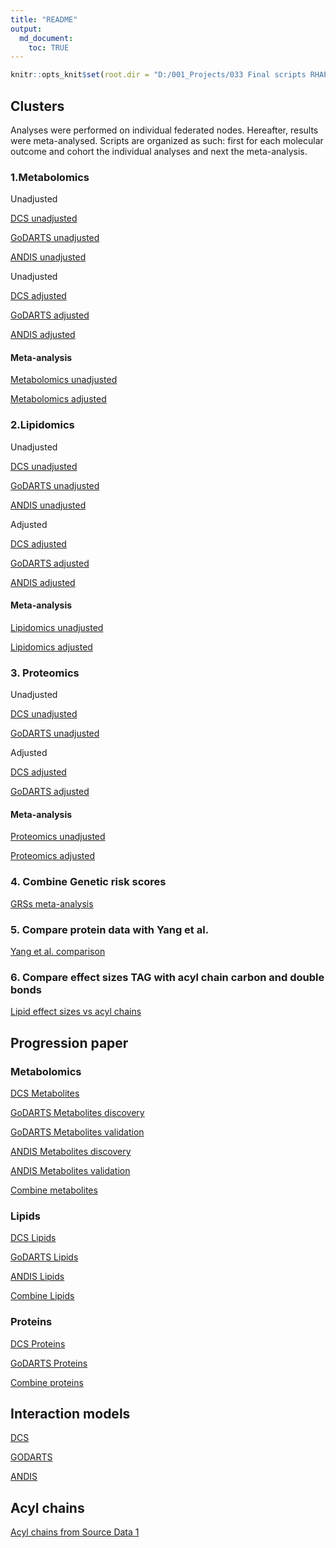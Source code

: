 ```yaml
---
title: "README"
output: 
  md_document:
    toc: TRUE
---
```


```r
knitr::opts_knit$set(root.dir = "D:/001_Projects/033 Final scripts RHAPSODY/")
```

## Clusters

Analyses were performed on individual federated nodes. Hereafter, results were meta-analysed. Scripts are organized as such: first for each molecular outcome and cohort the individual analyses and next the meta-analysis.

### 1.Metabolomics 

Unadjusted

[DCS unadjusted](https://github.com/roderickslieker/RHAPSODY/blob/master/001%20Clusters/000-DCS_GLM_metabolomics_OneVsAll.md)

[GoDARTS unadjusted](https://github.com/roderickslieker/RHAPSODY/blob/master/001%20Clusters/000-GoDARTS_GLM_metabolomics_OneVsAll.md)

[ANDIS unadjusted](https://github.com/roderickslieker/RHAPSODY/blob/master/001%20Clusters/000%20ANDIS_GLM_metabolomics%20_OneVsAll.md)

Unadjusted

[DCS adjusted](https://github.com/roderickslieker/RHAPSODY/blob/master/001%20Clusters/000-DCS_GLM_metabolomics_OneVsAll_adjusted.md)

[GoDARTS adjusted](https://github.com/roderickslieker/RHAPSODY/blob/master/001%20Clusters/000-GoDARTS_GLM_metabolomics_OneVsAll_adjusted.md)

[ANDIS adjusted](https://github.com/roderickslieker/RHAPSODY/blob/master/001%20Clusters/000-ANDIS_GLM_metabolomics_OneVsAll_adjusted.md)


#### Meta-analysis

[Metabolomics unadjusted](https://github.com/roderickslieker/RHAPSODY/blob/master/001%20Clusters/001%20Combine_Metabolomics_GLM_Clusters.md)

[Metabolomics adjusted](https://github.com/roderickslieker/RHAPSODY/blob/master/001%20Clusters/001_Combine_Metabolomics_GLM_Clusters_Adjusted.md)

### 2.Lipidomics

Unadjusted

[DCS unadjusted](https://github.com/roderickslieker/RHAPSODY/blob/master/001%20Clusters/000%20DCS_GLM_lipidomics_OneVsAll.md)

[GoDARTS unadjusted](https://gihub.com/roderickslieker/RHAPSODY/blob/master/001%20Clusters/000%20GoDARTS_GLM_metabolomics_OneVsAll.Rmd)

[ANDIS unadjusted](https://github.com/roderickslieker/RHAPSODY/blob/master/001%20Clusters/000-ANDIS_GLM_lipidomics_OneVsAll.md)

Adjusted

[DCS adjusted](https://github.com/roderickslieker/RHAPSODY/blob/master/001%20Clusters/000-DCS_GLM_lipidomics_OneVsAll_adjusted.md)

[GoDARTS adjusted](https://github.com/roderickslieker/RHAPSODY/blob/master/001%20Clusters/000-GoDARTS_GLM_lipidomics_OneVsAll_adjusted.md)

[ANDIS adjusted](https://github.com/roderickslieker/RHAPSODY/blob/master/001%20Clusters/000-ANDIS_GLM_lipidomics_OneVsAll_adjusted.md)

#### Meta-analysis

[Lipidomics unadjusted](https://github.com/roderickslieker/RHAPSODY/blob/master/001%20Clusters/001_Combine_Lipidomics_GLM_Clusters.md)

[Lipidomics adjusted](https://github.com/roderickslieker/RHAPSODY/blob/master/001%20Clusters/001_Combine_Lipidomics_GLM_Clusters_Adjusted.md)


### 3. Proteomics

Unadjusted

[DCS unadjusted](https://github.com/roderickslieker/RHAPSODY/blob/master/001%20Clusters/000-DCS_GLM_somalogic_OneVsAll.md)

[GoDARTS unadjusted](https://github.com/roderickslieker/RHAPSODY/blob/master/001%20Clusters/000%20GoDARTS_GLM_somalogic_OneVsAll.md)

Adjusted

[DCS adjusted](https://github.com/roderickslieker/RHAPSODY/blob/master/001%20Clusters/000-DCS_GLM_somalogic_OneVsAll_adjusted.md)

[GoDARTS adjusted](https://github.com/roderickslieker/RHAPSODY/blob/master/001%20Clusters/000-GoDARTS_GLM_somalogic_OneVsAll_adjusted.md)

#### Meta-analysis

[Proteomics unadjusted](https://github.com/roderickslieker/RHAPSODY/blob/master/001%20Clusters/001.Combine_peptidomics_data_OneVsAll.md)

[Proteomics adjusted](https://github.com/roderickslieker/RHAPSODY/blob/master/001%20Clusters/001_Combine_Proteomics_GLM_Clusters_Adjusted.md)

### 4. Combine Genetic risk scores

[GRSs meta-analysis](https://github.com/roderickslieker/RHAPSODY/blob/master/001%20Clusters/002-Combine_GRS_Cohorts.md)

### 5. Compare protein data with Yang et al.

[Yang et al. comparison](https://github.com/roderickslieker/RHAPSODY/blob/master/001%20Clusters/002-Overlap_Yang.md)

### 6. Compare effect sizes TAG with acyl chain carbon and double bonds

[Lipid effect sizes vs acyl chains](https://github.com/roderickslieker/RHAPSODY/blob/master/001%20Clusters/002-Overlap_Yang.md)


## Progression paper

### Metabolomics

[DCS Metabolites](https://github.com/roderickslieker/RHAPSODY/blob/master/002%20Progression/DCS_Metabolites_CoxModels.md)

[GoDARTS Metabolites discovery](https://github.com/roderickslieker/RHAPSODY/blob/master/002%20Progression/GoDARTS_Metabolites_CoxModels_Run1.md)

[GoDARTS Metabolites validation](https://github.com/roderickslieker/RHAPSODY/blob/master/002%20Progression/GoDARTS_Metabolites_CoxModels_Run2.md)

[ANDIS Metabolites discovery](https://github.com/roderickslieker/RHAPSODY/blob/master/002%20Progression/Andis_Metabolites_CoxModels_Run1.md)

[ANDIS Metabolites validation](https://github.com/roderickslieker/RHAPSODY/blob/master/002%20Progression/Andis_Metabolites_CoxModels_Run2.md)

[Combine metabolites](https://github.com/roderickslieker/RHAPSODY/blob/master/002%20Progression/Metabolites_Combine_withReplication.html)


### Lipids

[DCS Lipids](https://github.com/roderickslieker/RHAPSODY/blob/master/002%20Progression/DCS_Lipids_CoxModels.md)

[GoDARTS Lipids](https://github.com/roderickslieker/RHAPSODY/blob/master/002%20Progression/GoDARTS_Lipids_CoxModels.md)

[ANDIS Lipids](https://github.com/roderickslieker/RHAPSODY/blob/master/002%20Progression/Andis_Lipids_CoxModels.md)


[Combine Lipids](https://github.com/roderickslieker/RHAPSODY/blob/master/002%20Progression/Lipids_Combine.html)

### Proteins

[DCS Proteins](https://github.com/roderickslieker/RHAPSODY/blob/master/002%20Progression/DCS_Peptides_CoxModels.md)

[GoDARTS Proteins](https://github.com/roderickslieker/RHAPSODY/blob/master/002%20Progression/GoDARTS_Peptides_CoxModels.md)

[Combine proteins](https://github.com/roderickslieker/RHAPSODY/blob/master/002%20Progression/GoDARTS_Peptides_CoxModels.md)


## Interaction models

[DCS](https://github.com/roderickslieker/RHAPSODY/blob/master/002%20Progression/DCS_Sensitivity_Analyses_BMI_Cpep.md)

[GODARTS](https://github.com/roderickslieker/RHAPSODY/blob/master/002%20Progression/GoDARTS_Sensitivity_Analyses_BMI_Cpep.md)

[ANDIS](https://github.com/roderickslieker/RHAPSODY/blob/master/002%20Progression/ANDIS_Sensitivity_Analyses_BMI_Cpep.md)


## Acyl chains

[Acyl chains from Source Data 1](https://github.com/roderickslieker/RHAPSODY/blob/master/002%20Progression/Double_bonds_vs_acylchain.R)